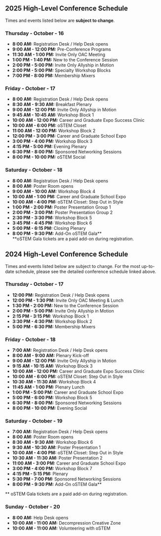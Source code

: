 
<SiteLayout title="Schedule" accent="nav-green">
<br />

<!-- UNCOMMENT LATER WITH WHOVA
<div className="font-bold text-nav-green">

## 2025 Detailed Conference Schedule

</div>

Our detailed conference schedule is published on Whova and linked below. You do not need a Whova account to view our conference schedule. 

However, you can get additional features with an account such as speaker bios, Q&A, the ability to build a personal agenda tailored to you, and more. If you're an attendee, we encourage you to use the Whova app!

<br/>
<CTAButton onClick="https://whova.com/embedded/event/cypiDSEfdD%40nXxOYQE1b7xiYdhJ46gzGRVlb1sE9eGc%3D" backgroundColor="ostem-blue" target='_blank'>View Detailed Schedule</CTAButton>
<br/><br/>
-->

<div className="font-bold text-nav-green">

## 2025 High-Level Conference Schedule

</div>

Times and events listed below are <strong>subject to change</strong>. <!--For the most up-to-date schedule, please see the detailed conference schedule linked above.-->

<div className="text-teal-700 dark:text-teal-300">

### Thursday - October - 16

</div>

- **8:00 AM:** Registration Desk / Help Desk opens
- **9:00 AM - 12:00 PM:** Pre-Conference Programs
- **11:30 AM - 1:00 PM:** <TextBadge className='border-nav-pink text-nav-pink'>Invite Only</TextBadge> OAC Meeting
- **1:00 PM - 1:40 PM:** New to the Conference Session
- **2:00 PM - 5:00 PM:** <TextBadge className='border-nav-pink text-nav-pink'>Invite Only</TextBadge> Allyship in Motion
- **2:00 PM - 5:00 PM:** Specialty Workshop Blocks
- **7:00 PM - 8:00 PM:** Membership Mixers

<div className="text-nav-blue">

### Friday - October - 17

</div>

- **8:00 AM:** Registration Desk / Help Desk opens
- **8:30 AM - 9:30 AM:** Breakfast Plenary
- **9:00 AM - 12:00 PM:** <TextBadge className='border-nav-pink text-nav-pink'>Invite Only</TextBadge> Allyship in Motion
- **9:45 AM - 10:45 AM:** Workshop Block 1
- **10:00 AM - 12:00 PM:** Career and Graduate Expo Success Clinic
- **10:00 AM - 6:00 PM:** oSTEM Closet
- **11:00 AM - 12:00 PM:** Workshop Block 2
- **12:00 PM - 3:00 PM:** Career and Graduate School Expo
- **3:00 PM - 4:00 PM:** Workshop Block 3
- **4:15 PM - 5:00 PM:** Evening Plenary
- **6:30 PM - 8:00 PM:** Sponsored Networking Sessions
- **8:00 PM - 10:00 PM:** oSTEM Social

<div className="text-indigo-700 dark:text-indigo-300">

### Saturday - October - 18

</div>

- **8:00 AM:** Registration Desk / Help Desk opens
- **8:00 AM:** Poster Room opens
- **9:00 AM - 10:00 AM:** Workshop Block 4
- **10:00 AM - 1:00 PM:** Career and Graduate School Expo
- **10:00 AM - 4:00 PM:** oSTEM Closet: Step Out in Style
- **1:00 PM - 2:00 PM:** Poster Presentation Group 1
- **2:00 PM - 3:00 PM:** Poster Presentation Group 2
- **2:30 PM - 3:30 PM:** Workshop Block 5
- **3:45 PM - 4:45 PM:** Workshop Block 6
- **5:00 PM - 6:15 PM:** Closing Plenary
- **8:00 PM - 9:30 PM:** <TextBadge className='border-nav-blue text-nav-blue'>Add-On</TextBadge> oSTEM Gala**  
  **oSTEM Gala tickets are a paid add-on during registration.



<div className="font-bold text-nav-green">

## 2024 High-Level Conference Schedule

</div>

Times and events listed below are subject to change. For the most up-to-date schedule, please see the detailed conference schedule linked above.

<div className="text-teal-700 dark:text-teal-300">

### Thursday - October - 17

</div>

- **12:00 PM:** Registration Desk / Help Desk opens
- **12:00 PM - 1:30 PM:** <TextBadge className='border-nav-pink text-nav-pink'>Invite Only</TextBadge> OAC Meeting & Lunch
- **1:30 PM - 2:00 PM:** New to the Conference Session
- **2:00 PM - 5:00 PM:** <TextBadge className='border-nav-pink text-nav-pink'>Invite Only</TextBadge> Allyship in Motion
- **2:15 PM - 3:15 PM:** Workshop Block 1
- **3:30 PM - 4:30 PM:** Workshop Block 2
- **5:00 PM - 6:30 PM:** Membership Mixers

<div className="text-nav-blue">

### Friday - October - 18

</div>

- **7:00 AM:** Registration Desk / Help Desk opens
- **8:00 AM - 9:00 AM:** Plenary Kick-off
- **9:00 AM - 12:00 PM:** <TextBadge className='border-nav-pink text-nav-pink'>Invite Only</TextBadge> Allyship in Motion
- **9:15 AM - 10:15 AM:** Workshop Block 3
- **10:00 AM - 12:00 PM:** Career and Graduate Expo Success Clinic
- **10:00 AM - 6:00 PM:** oSTEM Closet: Step Out in Style
- **10:30 AM - 11:30 AM:** Workshop Block 4
- **11:45 AM - 1:00 PM:** Plenary Lunch
- **1:00 PM - 5:00 PM:** Career and Graduate School Expo
- **5:00 PM - 6:00 PM:** Workshop Block 5
- **6:30 PM - 8:00 PM:** Sponsored Networking Sessions
- **8:00 PM - 10:00 PM:** Evening Social 


<div className="text-indigo-700 dark:text-indigo-300">

### Saturday - October - 19

</div>

- **7:00 AM:** Registration Desk / Help Desk opens
- **8:00 AM:**  Poster Room opens
- **8:30 AM - 9:30 AM:** Workshop Block 6
- **9:30 AM - 10:30 AM:** Poster Presentation 1
- **10:00 AM - 4:00 PM:** oSTEM Closet: Step Out in Style
- **10:30 AM - 11:30 AM:** Poster Presentation 2
- **11:00 AM - 3:00 PM:** Career and Graduate School Expo
- **3:00 PM - 4:00 PM:** Workshop Block 7
- **4:15 PM - 5:15 PM:** Plenary
- **5:30 PM - 7:00 PM:** Sponsored Networking Sessions
- **8:00 PM - 9:30 PM:** <TextBadge className='border-nav-blue text-nav-blue'>Add-On</TextBadge> oSTEM Gala\*\*

\*\* oSTEM Gala tickets are a paid add-on during registration.

<div className="text-nav-purple">

### Sunday - October - 20

</div>

- **8:00 AM:** Help Desk opens
- **10:00 AM - 11:00 AM:** Decompression Creative Zone 
- **10:00 AM - 11:00 AM:** Volunteering with oSTEM

</SiteLayout>
